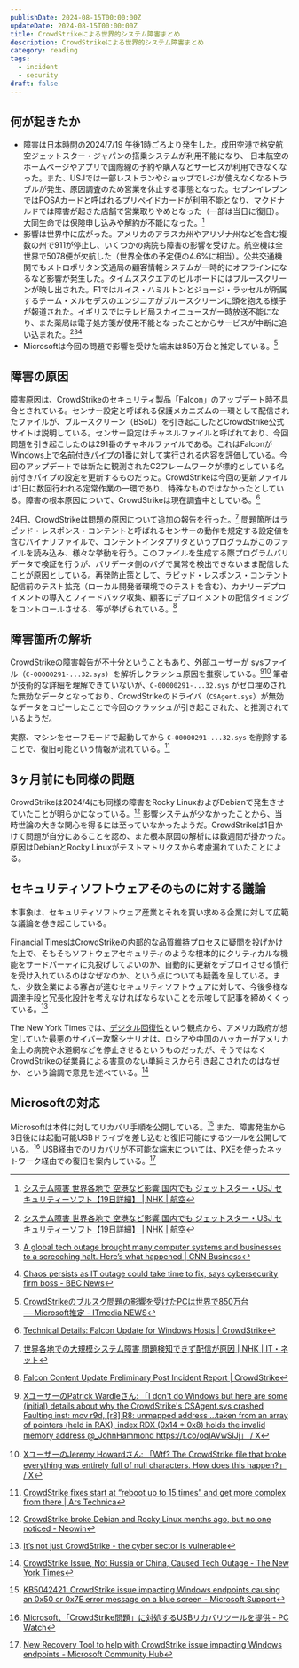 ```yaml
---
publishDate: 2024-08-15T00:00:00Z
updateDate: 2024-08-15T00:00:00Z
title: CrowdStrikeによる世界的システム障害まとめ
description: CrowdStrikeによる世界的システム障害まとめ
category: reading
tags:
  - incident
  - security
draft: false
---
```


## 何が起きたか

- 障害は日本時間の2024/7/19 午後1時ごろより発生した。成田空港で格安航空ジェットスター・ジャパンの搭乗システムが利用不能になり、 日本航空のホームページやアプリで国際線の予約や購入などサービスが利用できなくなった。また、USJでは一部レストランやショップでレジが使えなくなるトラブルが発生、原因調査のため営業を休止する事態となった。セブンイレブンではPOSAカードと呼ばれるプリペイドカードが利用不能となり、マクドナルドでは障害が起きた店舗で営業取りやめとなった（一部は当日に復旧）。大同生命では保険申し込みや解約が不能になった。[^1]
- 影響は世界中に広がった。アメリカのアラスカ州やアリゾナ州などを含む複数の州で911が停止し、いくつかの病院も障害の影響を受けた。航空機は全世界で5078便が欠航した（世界全体の予定便の4.6%に相当）。公共交通機関でもメトロポリタン交通局の顧客情報システムが一時的にオフラインになるなど影響が発生した。タイムズスクエアのビルボードにはブルースクリーンが映し出された。F1ではルイス・ハミルトンとジョージ・ラッセルが所属するチーム・メルセデスのエンジニアがブルースクリーンに頭を抱える様子が報道された。イギリスではテレビ局スカイニュースが一時放送不能になり、また薬局は電子処方箋が使用不能となったことからサービスが中断に追い込まれた。[^1][^2][^3]
- Microsoftは今回の問題で影響を受けた端末は850万台と推定している。[^11]

## 障害の原因

障害原因は、CrowdStrikeのセキュリティ製品「Falcon」のアップデート時不具合とされている。センサー設定と呼ばれる保護メカニズムの一環として配信されたファイルが、ブルースクリーン（BSoD）を引き起こしたとCrowdStrike公式サイトは説明している。センサー設定はチャネルファイルと呼ばれており、今回問題を引き起こしたのは291番のチャネルファイルである。これはFalconがWindows上で[名前付きパイプ](https://learn.microsoft.com/en-us/windows/win32/ipc/named-pipes)の1番に対して実行される内容を評価している。今回のアップデートでは新たに観測されたC2フレームワークが標的としている名前付きパイプの設定を更新するものだった。CrowdStrikeは今回の更新ファイルは1日に数回行われる定常作業の一環であり、特殊なものではなかったとしている。障害の根本原因について、CrowdStrikeは現在調査中としている。[^4]

24日、CrowdStrikeは問題の原因について追加の報告を行った。[^15] 問題箇所はラピッド・レスポンス・コンテントと呼ばれるセンサーの動作を規定する設定値を含むバイナリファイルで、コンテントインタプリタというプログラムがこのファイルを読み込み、様々な挙動を行う。このファイルを生成する際プログラムバリデータで検証を行うが、バリデータ側のバグで異常を検出できないまま配信したことが原因としている。再発防止策として、ラピッド・レスポンス・コンテント配信前のテスト拡充（ローカル開発者環境でのテストを含む）、カナリーデプロイメントの導入とフィードバック収集、顧客にデプロイメントの配信タイミングをコントロールさせる、等が挙げられている。[^16]

## 障害箇所の解析

CrowdStrikeの障害報告が不十分ということもあり、外部ユーザーが sysファイル（`C-00000291-...32.sys`）を解析しクラッシュ原因を推察している。[^5][^6] 筆者が技術的な詳細を理解できていないが、`C-00000291-...32.sys` がゼロ埋めされた無効なデータとなっており、CrowdStrikeのドライバ（`CSAgent.sys`）が無効なデータをコピーしたことで今回のクラッシュが引き起こされた、と推測されているようだ。

実際、マシンをセーフモードで起動してから `C-00000291-...32.sys` を削除することで、復旧可能という情報が流れている。[^7]

## 3ヶ月前にも同様の問題

CrowdStrikeは2024/4にも同様の障害をRocky LinuxおよびDebianで発生させていたことが明らかになっている。[^8] 影響システムが少なかったことから、当時世論の大きな関心を得るには至っていなかったようだ。CrowdStrikeは1日かけて問題が自分にあることを認め、また根本原因の解析には数週間が掛かった。原因はDebianとRocky Linuxがテストマトリクスから考慮漏れていたことによる。

## セキュリティソフトウェアそのものに対する議論

本事象は、セキュリティソフトウェア産業とそれを買い求める企業に対して広範な議論を巻き起こしている。

Financial TimesはCrowdStrikeの内部的な品質維持プロセスに疑問を投げかけた上で、そもそもソフトウェアセキュリティのような根本的にクリティカルな機能をサードパーティに丸投げしてよいのか、自動的に更新をデプロイさせる慣行を受け入れているのはなぜなのか、という点についても疑義を呈している。また、少数企業による寡占が進むセキュリティソフトウェアに対して、今後多様な調達手段と冗長化設計を考えなければならないことを示唆して記事を締めくくっている。[^9]

The New York Timesでは、[デジタル回復性](https://www.ntt.com/business/lp/cyber-resilience.html)という観点から、アメリカ政府が想定していた最悪のサイバー攻撃シナリオは、ロシアや中国のハッカーがアメリカ全土の病院や水道網などを停止させるというものだったが、そうではなくCrowdStrikeの従業員による害意のない単純ミスから引き起こされたのはなぜか、という論調で意見を述べている。[^10]

## Microsoftの対応

Microsoftは本件に対してリカバリ手順を公開している。[^12] また、障害発生から3日後には起動可能USBドライブを差し込むと復旧可能にするツールを公開している。[^13] USB経由でのリカバリが不可能な端末については、PXEを使ったネットワーク経由での復旧を案内している。[^14]

[^1]: [システム障害 世界各地で 空港など影響 国内でも ジェットスター・USJ セキュリティーソフト【19日詳細】 | NHK | 航空](https://www3.nhk.or.jp/news/html/20240719/k10014516561000.html)
[^11]: [CrowdStrikeのブルスク問題の影響を受けたPCは世界で850万台──Microsoft推定 - ITmedia NEWS](https://www.itmedia.co.jp/news/articles/2407/21/news055.html)
[^2]: [A global tech outage brought many computer systems and businesses to a screeching halt. Here’s what happened | CNN Business](https://edition.cnn.com/2024/07/20/tech/timeline-crowdstrike-system-outage/index.html)
[^3]: [Chaos persists as IT outage could take time to fix, says cybersecurity firm boss - BBC News](https://www.bbc.com/news/live/cnk4jdwp49et)
[^4]: [Technical Details: Falcon Update for Windows Hosts | CrowdStrike](https://www.crowdstrike.com/blog/falcon-update-for-windows-hosts-technical-details/)
[^5]: [XユーザーのPatrick Wardleさん: 「I don't do Windows but here are some (initial) details about why the CrowdStrike's CSAgent.sys crashed Faulting inst: mov r9d, [r8] R8: unmapped address ...taken from an array of pointers (held in RAX), index RDX (0x14 * 0x8) holds the invalid memory address @_JohnHammond https://t.co/oqlAVwSlJj」 / X](https://x.com/patrickwardle/status/1814343502886477857)
[^6]: [XユーザーのJeremy Howardさん: 「Wtf? The CrowdStrike file that broke everything was entirely full of null characters. How does this happen?」 / X](https://x.com/jeremyphoward/status/1814364640127922499)
[^7]: [CrowdStrike fixes start at “reboot up to 15 times” and get more complex from there | Ars Technica](https://arstechnica.com/information-technology/2024/07/crowdstrike-fixes-start-at-reboot-up-to-15-times-and-get-more-complex-from-there/)
[^8]: [CrowdStrike broke Debian and Rocky Linux months ago, but no one noticed - Neowin](https://www.neowin.net/news/crowdstrike-broke-debian-and-rocky-linux-months-ago-but-no-one-noticed/)
[^9]: [It’s not just CrowdStrike - the cyber sector is vulnerable](https://cc.bingj.com/cache.aspx?d=464600016483&w=i7yXBm7GwofOVaoKk5qaOqy633_CL224)
[^10]: [CrowdStrike Issue, Not Russia or China, Caused Tech Outage - The New York Times](https://www.nytimes.com/2024/07/19/us/politics/crowdstrike-outage.html)
[^12]: [KB5042421: CrowdStrike issue impacting Windows endpoints causing an 0x50 or 0x7E error message on a blue screen - Microsoft Support](https://support.microsoft.com/en-us/topic/kb5042421-crowdstrike-issue-impacting-windows-endpoints-causing-an-0x50-or-0x7e-error-message-on-a-blue-screen-b1c700e0-7317-4e95-aeee-5d67dd35b92f)
[^13]: [Microsoft、「CrowdStrike問題」に対処するUSBリカバリツールを提供 - PC Watch](https://pc.watch.impress.co.jp/docs/news/1610091.html)
[^14]: [New Recovery Tool to help with CrowdStrike issue impacting Windows endpoints - Microsoft Community Hub](https://techcommunity.microsoft.com/t5/intune-customer-success/new-recovery-tool-to-help-with-crowdstrike-issue-impacting/ba-p/4196959)
[^15]: [世界各地での大規模システム障害 問題検知できず配信が原因 | NHK | IT・ネット](https://www3.nhk.or.jp/news/html/20240725/k10014523391000.html)
[^16]: [Falcon Content Update Preliminary Post Incident Report | CrowdStrike](https://www.crowdstrike.com/blog/falcon-content-update-preliminary-post-incident-report/)
